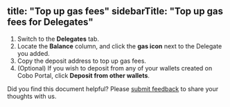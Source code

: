 title: "Top up gas fees"
sidebarTitle: "Top up gas fees for Delegates"
---

1. Switch to the **Delegates** tab.
2. Locate the **Balance** column, and click the **gas icon** next to the Delegate you added.
3. Copy the deposit address to top up gas fees.
4. (Optional) If you wish to deposit from any of your wallets created on Cobo Portal, click **Deposit from other wallets**.

<Tip>Did you find this document helpful? Please [submit feedback](https://forms.zohopublic.com/cobo/form/DocumentFeedbackForm/formperma/QvLOhxJv1_JMsJ-1dleZ8Itb_7rzN-LtgvsDdxosoVI?referrername=manuals) to share your thoughts with us.</Tip>